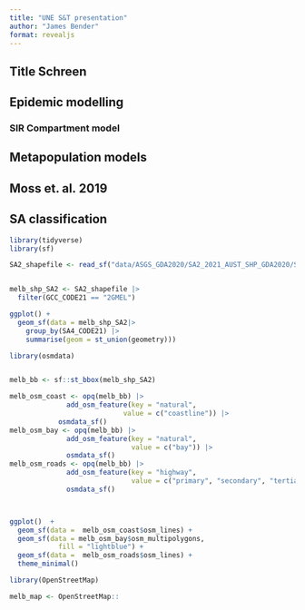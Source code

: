 ```yaml
---
title: "UNE S&T presentation"
author: "James Bender"
format: revealjs
---
```


## Title Schreen

## Epidemic modelling
### SIR Compartment model

## Metapopulation models

## Moss et. al. 2019

## SA classification


```r
library(tidyverse)
library(sf)

SA2_shapefile <- read_sf("data/ASGS_GDA2020/SA2_2021_AUST_SHP_GDA2020/SA2_2021_AUST_GDA2020.shp")


melb_shp_SA2 <- SA2_shapefile |>
  filter(GCC_CODE21 == "2GMEL")

ggplot() +
  geom_sf(data = melb_shp_SA2|> 
    group_by(SA4_CODE21) |> 
    summarise(geom = st_union(geometry)))

```
```r
library(osmdata)


melb_bb <- sf::st_bbox(melb_shp_SA2)

melb_osm_coast <- opq(melb_bb) |>
              add_osm_feature(key = "natural",
                            value = c("coastline")) |> 
            osmdata_sf()
melb_osm_bay <- opq(melb_bb) |>
              add_osm_feature(key = "natural",
                              value = c("bay")) |> 
              osmdata_sf()
melb_osm_roads <- opq(melb_bb) |>
              add_osm_feature(key = "highway",
                              value = c("primary", "secondary", "tertiary")) |> 
              osmdata_sf()



ggplot()  +
  geom_sf(data =  melb_osm_coast$osm_lines) +
  geom_sf(data = melb_osm_bay$osm_multipolygons,
            fill = "lightblue") +
  geom_sf(data =  melb_osm_roads$osm_lines) +
  theme_minimal()
```
```r
library(OpenStreetMap)

melb_map <- OpenStreetMap::
```

